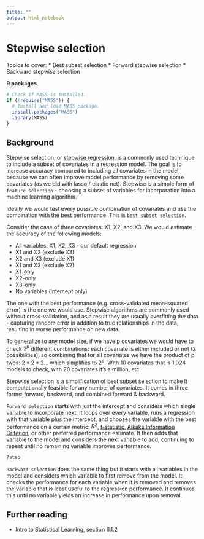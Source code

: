 ```yaml
---
title: ""
output: html_notebook
---
```


# Stepwise selection

Topics to cover:
* Best subset selection
* Forward stepwise selection
* Backward stepwise selection

**R packages**
```r
# Check if MASS is installed.
if (!require("MASS")) {
  # Install and load MASS package.
  install.packages("MASS")
  library(MASS)
}
```

## Background

Stepwise selection, or [stepwise regression](https://en.wikipedia.org/wiki/Stepwise_regression), is a commonly used technique to include a subset of covariates in a regression model. The goal is to increase accuracy compared to including all covariates in the model, because we can often improve model performance by removing some covariates (as we did with lasso / elastic net). Stepwise is a simple form of `feature selection` - choosing a subset of variables for incorporation into a machine learning algorithm.

Ideally we would test every possible combination of covariates and use the combination with the best performance. This is `best subset selection`.

Consider the case of three covariates: X1, X2, and X3. We would estimate the accuracy of the following models:

* All variables: X1, X2, X3 - our default regression
* X1 and X2 (exclude X3)
* X2 and X3 (exclude X1)
* X1 and X3 (exclude X2)
* X1-only
* X2-only
* X3-only
* No variables (intercept only)

The one with the best performance (e.g. cross-validated mean-squared error) is the one we would use. Stepwise algorithms are commonly used without cross-validation, and as a result they are usually overfitting the data - capturing random error in addition to true relationships in the data, resulting in worse performance on new data.

To generalize to any model size, if we have p covariates we would have to check $2^p$ different combinations: each covariate is either included or not (2 possibilities), so combining that for all covariates we have the product of p twos: $2 * 2 * 2...$ which simplifies to $2^p$. With 10 covariates that is 1,024 models to check, with 20 covariates it's a million, etc.

Stepwise selection is a simplification of best subset selection to make it computationally feasible for any number of covariates. It comes in three forms: forward, backward, and combined forward & backward.

`Forward selection` starts with just the intercept and considers which single variable to incorporate next. It loops over every variable, runs a regression with that variable plus the intercept, and chooses the variable with the best performance on a certain metric: $R^2$, [f-statistic](https://en.wikipedia.org/wiki/F-test), [Aikake Information Criterion](https://en.wikipedia.org/wiki/Akaike_information_criterion), or other preferred performance estimate. It then adds that variable to the model and considers the next variable to add, continuing to repeat until no remaining variable improves performance.

```r
?step
```

`Backward selection` does the same thing but it starts with all variables in the model and considers which variable to first remove from the model. It checks the performance for each variable when it is removed and removes the variable that is least useful to the regression performance. It continues this until no variable yields an increase in performance upon removal.


## Further reading

* Intro to Statistical Learning, section 6.1.2